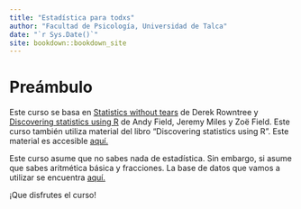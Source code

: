 ```yaml
--- 
title: "Estadística para todxs"
author: "Facultad de Psicología, Universidad de Talca"
date: "`r Sys.Date()`"
site: bookdown::bookdown_site
---
```


# Preámbulo {-}

Este curso se basa en <a href="https://www.goodreads.com/book/show/578667.Statistics_Without_Tears" target="_blank">Statistics without tears</a> de Derek Rowntree y <a href="https://www.discoveringstatistics.com/books/discovering-statistics-using-r/" target="_blank">Discovering statistics using R</a>  de Andy Field, Jeremy Miles y Zoë Field. Este curso también utiliza material del libro "Discovering statistics using R". Este material es accesible <a href="https://studysites.uk.sagepub.com/dsur/study/articles.htm" target="_blank">aquí.</a>

Este curso asume que no sabes nada de estadística. Sin embargo, si asume que sabes aritmética básica y fracciones. La base de datos que vamos a utilizar se encuentra <a href="https://github.com/doctoradoenpsicologiautal/estadistica/tree/master/data" target="_blank">aquí.</a>

¡Que disfrutes el curso! </a>